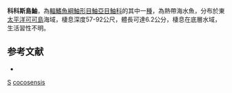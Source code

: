 {{Speciesbox
| taxon = Scorpaena cocosensis
| status = NE
| status_system = IUCN3.1
| binomial_authority = [[Motomura|Motomura]], 2004 
| synonyms = 
}}
'''科科斯島鮋'''，為[[輻鰭魚綱|輻鰭魚綱]][[鮋形目|鮋形目]][[鮋亞目|鮋亞目]][[鮋科|鮋科]]的其中一[[種|種]]，為熱帶海水魚，分布於東[[太平洋|太平洋]][[可可島|可可島]]海域，棲息深度57-92公尺，體長可達6.2公分，棲息在底層水域，生活習性不明。

==参考文献==
*{{FishBase_species|genus=Scorpaena|species=cocosensis|year=2014|month=7}}

{{taxonbar}}
[[Category:2004年描述的鱼类|S]]
[[Category:鮋屬|cocosensis]]